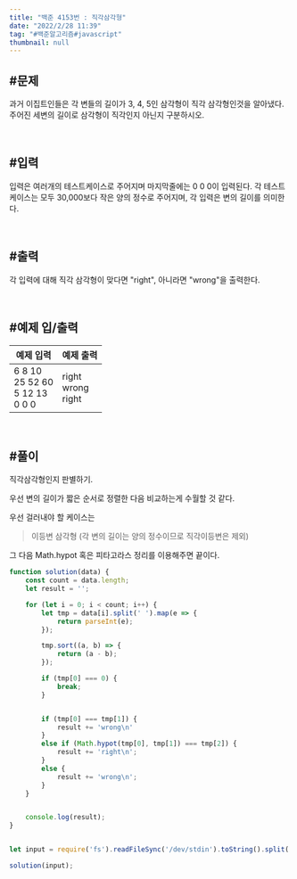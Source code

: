 ```yaml
---
title: "백준 4153번 : 직각삼각형"
date: "2022/2/28 11:39"
tag: "#백준알고리즘#javascript"
thumbnail: null
---
```


## #문제

과거 이집트인들은 각 변들의 길이가 3, 4, 5인 삼각형이 직각 삼각형인것을 알아냈다. 주어진 세변의 길이로 삼각형이 직각인지 아닌지 구분하시오.

<br/>

## #입력

입력은 여러개의 테스트케이스로 주어지며 마지막줄에는 0 0 0이 입력된다. 각 테스트케이스는 모두 30,000보다 작은 양의 정수로 주어지며, 각 입력은 변의 길이를 의미한다.

<br/>

## #출력

각 입력에 대해 직각 삼각형이 맞다면 "right", 아니라면 "wrong"을 출력한다.

<br/>

## #예제 입/출력

| 예제 입력 | 예제 출력 |
| ----- | ----- |
| 6 8 10<br/>25 52 60<br/>5 12 13<br/>0 0 0 | right<br/>wrong<br/>right |

<br/>

## #풀이

직각삼각형인지 판별하기.

우선 변의 길이가 짧은 순서로 정렬한 다음 비교하는게 수월할 것 같다.

우선 걸러내야 할 케이스는

> 이등변 삼각형 (각 변의 길이는 양의 정수이므로 직각이등변은 제외)

그 다음 Math.hypot 혹은 피타고라스 정리를 이용해주면 끝이다.

```javascript
function solution(data) {
    const count = data.length;
    let result = '';

    for (let i = 0; i < count; i++) {
        let tmp = data[i].split(' ').map(e => {
            return parseInt(e);
        });

        tmp.sort((a, b) => {
            return (a - b);
        });

        if (tmp[0] === 0) {
            break;
        }


        if (tmp[0] === tmp[1]) {
            result += 'wrong\n'
        }
        else if (Math.hypot(tmp[0], tmp[1]) === tmp[2]) {
            result += 'right\n';
        }
        else {
            result += 'wrong\n';
        }
    }


    console.log(result);
}


let input = require('fs').readFileSync('/dev/stdin').toString().split('\n');

solution(input);
```